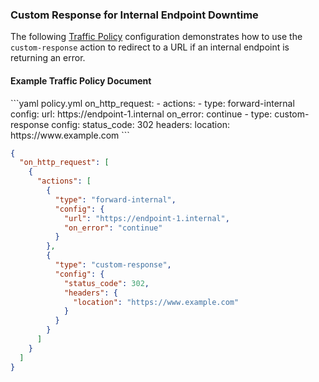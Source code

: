 ### Custom Response for Internal Endpoint Downtime

The following [Traffic Policy](/docs/traffic-policy/)
configuration demonstrates how to use the `custom-response` action to redirect to a URL if an internal endpoint is returning an error.

#### Example Traffic Policy Document

<CodeGroup>
```yaml policy.yml
on_http_request:
  - actions:
      - type: forward-internal
        config:
          url: https://endpoint-1.internal
          on_error: continue
      - type: custom-response
        config:
          status_code: 302
          headers:
            location: https://www.example.com
```

```json policy.json
{
  "on_http_request": [
    {
      "actions": [
        {
          "type": "forward-internal",
          "config": {
            "url": "https://endpoint-1.internal",
            "on_error": "continue"
          }
        },
        {
          "type": "custom-response",
          "config": {
            "status_code": 302,
            "headers": {
              "location": "https://www.example.com"
            }
          }
        }
      ]
    }
  ]
}
```
</CodeGroup>
